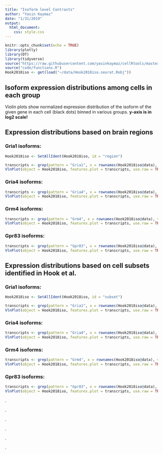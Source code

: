 ```yaml
---
title: "Isoform level Contrasts"
author: "Yasin Kaymaz"
date: "1/31/2019"
output:
  html_document:
    css: style.css
---
```


```r
knitr::opts_chunk$set(echo = TRUE)
library(plotly)
library(DT)
library(tidyverse)
source("https://raw.githubusercontent.com/yasinkaymaz/cellRtools/master/main/functions.R")
source("code/functions.R")
Hook2018iso <- get(load("~/data/Hook2018iso.seurat.Robj"))

```

## Isoform expression distributions among cells in each group

Violin plots show normalized expression distribution of the isoform of the given gene in each cell (black dots) binned in various groups. **y-axis is in log2 scale!**

## Expression distributions based on **brain regions**

### **Gria1 isoforms**:


```r

Hook2018iso <- SetAllIdent(Hook2018iso, id = "region")

transcripts <- grep(pattern = "Gria1", x = rownames(Hook2018iso@data), value = TRUE)
VlnPlot(object = Hook2018iso, features.plot = transcripts, use.raw = TRUE, y.log = TRUE,nCol = 1,x.lab.rot = T)
```

### **Gria4 isoforms**:

```r

transcripts <- grep(pattern = "Gria4", x = rownames(Hook2018iso@data), value = TRUE)
VlnPlot(object = Hook2018iso, features.plot = transcripts, use.raw = TRUE, y.log = TRUE,nCol = 1,x.lab.rot = T)

```

### **Grm4 isoforms**:

```r

transcripts <- grep(pattern = "Grm4", x = rownames(Hook2018iso@data), value = TRUE)
VlnPlot(object = Hook2018iso, features.plot = transcripts, use.raw = TRUE, y.log = TRUE,nCol = 1,x.lab.rot = T)

```

### **Gpr83 isoforms**:

```r
transcripts <- grep(pattern = "Gpr83", x = rownames(Hook2018iso@data), value = TRUE)
VlnPlot(object = Hook2018iso, features.plot = transcripts, use.raw = TRUE, y.log = TRUE,nCol = 1,x.lab.rot = T)
```



## Expression distributions based on **cell subsets** identified in Hook et al.


### **Gria1 isoforms**:


```r

Hook2018iso <- SetAllIdent(Hook2018iso, id = "subset")

transcripts <- grep(pattern = "Gria1", x = rownames(Hook2018iso@data), value = TRUE)
VlnPlot(object = Hook2018iso, features.plot = transcripts, use.raw = TRUE, y.log = TRUE,nCol = 1,x.lab.rot = T)
```

### **Gria4 isoforms**:

```r

transcripts <- grep(pattern = "Gria4", x = rownames(Hook2018iso@data), value = TRUE)
VlnPlot(object = Hook2018iso, features.plot = transcripts, use.raw = TRUE, y.log = TRUE,nCol = 1,x.lab.rot = T)

```

### **Grm4 isoforms**:

```r

transcripts <- grep(pattern = "Grm4", x = rownames(Hook2018iso@data), value = TRUE)
VlnPlot(object = Hook2018iso, features.plot = transcripts, use.raw = TRUE, y.log = TRUE,nCol = 1,x.lab.rot = T)

```

### **Gpr83 isoforms**:

```r
transcripts <- grep(pattern = "Gpr83", x = rownames(Hook2018iso@data), value = TRUE)
VlnPlot(object = Hook2018iso, features.plot = transcripts, use.raw = TRUE, y.log = TRUE,nCol = 1,x.lab.rot = T)
```




.

.

.

.

.

.

